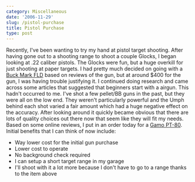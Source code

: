 ```yaml
---
category: Miscellaneous
date: '2006-11-29'
slug: /pistol-purchase
title: Pistol Purchase
type: post
---
```



Recently, I've been wanting to try my hand at pistol target
shooting. After having gone out to a shooting range to shoot a
couple Glocks, I began looking at .22 caliber pistols. The Glocks
were fun, but a huge overkill for just shooting at paper targets. I
had pretty much decided on going with a
[Buck Mark FLD](http://www.browning.com/products/catalog/firearms/detail.asp?value=006B&cat_id=051&type_id=398)
based on reviews of the gun, but at around $400 for the gun, I was
having trouble justifying it. I continued doing research and came
across some articles that suggested that beginners start with a
airgun. This hadn't occurred to me. I've shot a few pellet/BB guns
in the past, but they were all on the low end. They weren't
particularly powerful and the Umph behind each shot varied a fair
amount which had a huge negative effect on the accuracy. After
looking around it quickly became obvious that there are lots of
quality choices out there now that seem like they will fit my
needs. Based on some online reviews, I put in an order today for a
[Gamo PT-80](http://www.airgunwarehouseinc.com/gamo611135054.html).
Initial benefits that I can think of now include:
-   Way lower cost for the initial gun purchase
-   Lower cost to operate
-   No background check required
-   I can setup a short target range in my garage
-   I'll shoot with it a lot more because I don't have to go to a
    range thanks to the item above